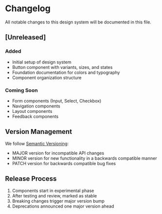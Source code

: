 
<Meta title="Changelog" />

# Changelog

All notable changes to this design system will be documented in this file.

## [Unreleased]

### Added
- Initial setup of design system
- Button component with variants, sizes, and states
- Foundation documentation for colors and typography
- Component organization structure

### Coming Soon
- Form components (Input, Select, Checkbox)
- Navigation components
- Layout components
- Feedback components

## Version Management

We follow [Semantic Versioning](https://semver.org/):
- MAJOR version for incompatible API changes
- MINOR version for new functionality in a backwards compatible manner
- PATCH version for backwards compatible bug fixes

## Release Process

1. Components start in experimental phase
2. After testing and review, marked as stable
3. Breaking changes trigger major version bump
4. Deprecations announced one major version ahead 